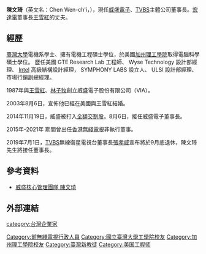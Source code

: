 {{blpsources|time=2018-02-13T05:48:02+00:00}}
{{Infobox Officeholder 
|圖像     = 2007 VIA Technologies Forum Wenchi Chen.jpg
|圖像說明 = 
|職務1     = 
|就任日期1 = 
|卸任日期1 = 
|姓名     = 陳文琦
|本名     = 
|性別     = 男
|籍貫     = 
|出生日期 = {{birth date and age|1955|11|16|}}
|出生地點 = {{ROC|臺灣省}}[[臺北市|臺北市]]
|逝世日期 = 
|逝世地點 = 
|政黨     = 
|職業     = [[威盛電子|威盛電子]]董事長兼總經理
|專業     = 
|配偶     = {{marriage|[[王雪紅|王雪紅]]|2003||reason=divorced}}
|子女     = 
|國籍     = {{ROC}}
|宗教信仰  = [[基督教|基督教]]
|學歷     = 
|母校     = [[臺灣大學|臺灣大學]]<br>美國[[加州理工學院|加州理工學院]]
|網站     = 
|簽名     = 
|腳註     =
|別名     = Chen Wen-Chi
|著作     = 
}}
'''陳文琦'''（英文名：Chen Wen-ch'i，{{bd|1955年|11月16日|catIdx=C陳}}），現任[[威盛電子|威盛電子]]、[[TVBS|TVBS]]主體公司董事長。[[宏達電|宏達電]]董事長[[王雪紅|王雪紅]]的丈夫。

==經歷==
[[臺灣大學|臺灣大學]]電機系學士、擁有電機工程碩士學位，於美國[[加州理工學院|加州理工學院]]取得電腦科學碩士學位。
歷任美國 GTE Research Lab 工程師、 Wyse Technology 設計部經理、 [[Intel|Intel]] 高級結構設計經理， 
SYMPHONY LABS 設立人、 ULSI 設計部經理、市場行銷副總經理。

1987年與[[王雪紅|王雪紅]]、[[林子牧|林子牧]]創立威盛電子股份有限公司（VIA）。

2003年8月6日，宣佈他已經在美國與王雪紅結婚。

2014年11月19日，威盛被打入[[全額交割股|全額交割股]]。8月6日，接任威盛電子董事長。

2015年-2021年 期間曾出任[[香港|香港]][[無綫電視|無綫電視]]非執行董事。

2019年7月1日，[[TVBS|TVBS]]無線衛星電視台董事長[[張孝威|張孝威]]宣布將於9月底退休，陳文琦先生將接任董事長。

==參考資料==
*[https://web.archive.org/web/20110810080124/http://www.viatech.com.tw/tw/company/executives.jsp 威盛核心管理團隊 陳文琦]

==外部連結==

{{王永慶家族}}
{{DEFAULTSORT:Chen陳}}
[[category:台灣企業家|category:台灣企業家]]
[[Category:前無綫電視行政人員|Category:前無綫電視行政人員]]
[[Category:國立臺灣大學工學院校友|Category:國立臺灣大學工學院校友]]
[[Category:加州理工學院校友|Category:加州理工學院校友]]
[[Category:臺灣新教徒|Category:臺灣新教徒]]
[[Category:美国工程师|Category:美国工程师]]